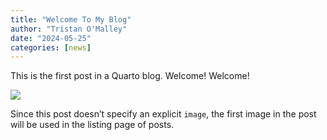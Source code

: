 ```yaml
---
title: "Welcome To My Blog"
author: "Tristan O'Malley"
date: "2024-05-25"
categories: [news]
---
```


This is the first post in a Quarto blog. Welcome! Welcome!

![](thumbnail.jpg)

Since this post doesn't specify an explicit `image`, the first image in the post will be used in the listing page of posts.
